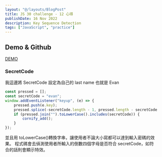 ```yaml
---
layout: "@/layouts/BlogPost"
title: JS 30 challenge - 12 心得
publishDate: 16 Nov 2022
description: Key Sequence Detection
tags: ["JavaScript", "practice"]
---
```



## Demo & Github

[DEMO](https://js30-12.netlify.app/)

### SecretCode

我這邊將 SecretCode 設定為自己的 last name 也就是 Evan

```js
const pressed = [];
const secretCode = "evan";
window.addEventListener("keyup", (e) => {
	pressed.push(e.key);
	pressed.splice(-secretCode.length - 1, pressed.length - secretCode.length);
	if (pressed.join("").toLowerCase().includes(secretCode)) {
		cornify_add();
	}
});
```

並且用 toLowerCase()轉換字串，讓使用者不論大小寫都可以達到輸入密碼的效果。
程式碼會去偵測使用者所輸入的倒數四個字母是否符合 secretCode，如符合的話則會顯示特效。
